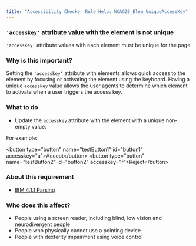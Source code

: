 ```yaml
---
title: "Accessibility Checker Rule Help: WCAG20_Elem_UniqueAccessKey"
---
```


<div className="toolHelp">
<Row>
<Column colLg={16} colMd={8} colSm={4} className="toolHead">

### `'accesskey'` attribute value with the element is not unique

<div id="locLevel"></div>

`'accesskey'` attribute values with each element must be unique for the page

</Column>
</Row>
<Row>
<Column colLg={11} colMd={5} colSm={4} className="toolMain">

### Why is this important?

Setting the `'accesskey'` attribute with elements allows quick access to the element by focusing or activating the element using the keyboard. Having a unique `accesskey` value allows the user agents to determine which element to activate when a user triggers the access key.

<div id="locSnippet"></div>

### What to do

* Update the `accesskey` attribute with the element with a unique non-empty value.

For example:

<CodeSnippet type="multi" light={true}> &lt;button type="button" name="testButton1" id="button1" accesskey="a"&gt;Accept&lt;/button&gt;
 &lt;button type="button" name="testButton2" id="button2" accesskey="r"&gt;Reject&lt;/button&gt;
 </CodeSnippet>

</Column>
<Column colLg={5} colMd={3} colSm={4} className="toolLeft">

### About this requirement

* [IBM 4.1.1 Parsing](https://www.ibm.com/able/requirements/requirements/#4_1_1)

### Who does this affect?

* People using a screen reader, including blind, low vision and neurodivergent people
* People who physically cannot use a pointing device
* People with dexterity impairment using voice control

</Column>
</Row>
</div>

